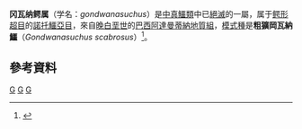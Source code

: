 {{Automatic taxobox
| taxon = Gondwanasuchus
| authority = Marinho, Iori, Carvalho & Vasconcelos，2013
| fossil_range = [[晚白垩世|晚白垩世]]
| type_species = {{extinct}}'''粗獷岡瓦納鱷''' ''Gondwanasuchus''
| type_species_authority = Marinho ''et al.''，2013
}}
'''冈瓦纳鳄属'''（学名：''gondwanasuchus''）是[[中真鱷類|中真鱷類]]中已[[絕滅|絕滅]]的一屬，属于[[鳄形超目|鳄形超目]]的[[諾托鱷亞目|諾托鱷亞目]]，來自[[晚白垩世|晚白垩世]]的[[巴西|巴西]][[阿達曼蒂納地質組|阿達曼蒂納地質組]]，[[模式種|模式種]]是'''粗獷岡瓦納鱷'''（''Gondwanasuchus scabrosus''）<ref name=Gondwanasuchus>{{cite journal|url=http://linkinghub.elsevier.com/retrieve/pii/S0195667113000591|pages=104–111|title=Gondwanasuchus scabrosus gen. et sp. nov., a new terrestrial predatory crocodyliform (Mesoeucrocodylia: Baurusuchidae) from the Late Cretaceous Bauru Basin of Brazil|journal=Cretaceous Research|volume=44|accessdate=2018-04-02|doi=10.1016/j.cretres.2013.03.010|author=Thiago da Silva Marinho, Fabiano Vidoi Iori, Ismar de Souza Carvalho, Felipe Mesquita de Vasconcellos|archive-date=2020-09-06|archive-url=https://web.archive.org/web/20200906180650/https://linkinghub.elsevier.com/retrieve/pii/S0195667113000591|dead-url=no}}</ref>。

==參考資料==
{{reflist}}
{{諾托鱷亞目|S.}}
{{Taxonbar}}
[[Category:白垩纪鳄形类|G]]
[[Category:鱷形超目|G]]
[[Category:2013年描述的分类群|G]]